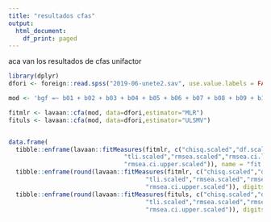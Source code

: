 ```yaml
---
title: "resultados cfas"
output:
  html_document:
    df_print: paged
---
```


aca van los resultados de cfas unifactor

```r
library(dplyr)
dfori <- foreign::read.spss("2019-06-unete2.sav", use.value.labels = FALSE, to.data.frame = TRUE, use.missings = to.data.frame)

mod <- 'bgf =~ b01 + b02 + b03 + b04 + b05 + b06 + b07 + b08 + b09 + b10 + b11' #fit not so good

fitmlr <- lavaan::cfa(mod, data=dfori,estimator="MLR")
fituls <- lavaan::cfa(mod, data=dfori,estimator="ULSMV")


data.frame(
  tibble::enframe(lavaan::fitMeasures(fitmlr, c("chisq.scaled","df.scaled","pvalue.scaled","cfi.scaled",
                                "tli.scaled","rmsea.scaled","rmsea.ci.lower.scaled",
                                "rmsea.ci.upper.scaled")), name = "fit.index")[1],
  tibble::enframe(round(lavaan::fitMeasures(fitmlr, c("chisq.scaled","df.scaled","pvalue.scaled","cfi.scaled",
                                      "tli.scaled","rmsea.scaled","rmsea.ci.lower.scaled",
                                      "rmsea.ci.upper.scaled")), digits = 3), value = "mlr")[2],
  tibble::enframe(round(lavaan::fitMeasures(fituls, c("chisq.scaled","df.scaled","pvalue.scaled","cfi.scaled",
                                      "tli.scaled","rmsea.scaled","rmsea.ci.lower.scaled",
                                      "rmsea.ci.upper.scaled")), digits = 3), value = "ulsmv")[2]) # %>%  DT::datatable(options = list(pageLength = 200))

```


